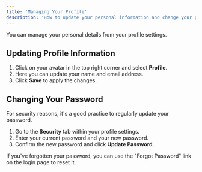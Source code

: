 ```yaml
---
title: 'Managing Your Profile'
description: 'How to update your personal information and change your password.'
---
```


You can manage your personal details from your profile settings.

## Updating Profile Information

1.  Click on your avatar in the top right corner and select **Profile**.
2.  Here you can update your name and email address.
3.  Click **Save** to apply the changes.

## Changing Your Password

For security reasons, it's a good practice to regularly update your password.

1.  Go to the **Security** tab within your profile settings.
2.  Enter your current password and your new password.
3.  Confirm the new password and click **Update Password**.

<Note>
If you've forgotten your password, you can use the "Forgot Password" link on the login page to reset it.
</Note> 